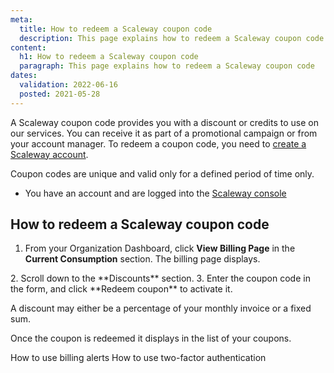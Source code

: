 ```yaml
---
meta:
  title: How to redeem a Scaleway coupon code
  description: This page explains how to redeem a Scaleway coupon code
content:
  h1: How to redeem a Scaleway coupon code
  paragraph: This page explains how to redeem a Scaleway coupon code
dates:
  validation: 2022-06-16
  posted: 2021-05-28
---
```


A Scaleway coupon code provides you with a discount or credits to use on our services. You can receive it as part of a promotional campaign or from your account manager. To redeem a coupon code, you need to [create a Scaleway account](/console/my-account/how-to/create-an-account/).

Coupon codes are unique and valid only for a defined period of time only.

<Message type="requirement">

  - You have an account and are logged into the [Scaleway console](https://console.scaleway.com) 

</Message>

## How to redeem a Scaleway coupon code

1. From your Organization Dashboard, click **View Billing Page** in the **Current Consumption** section. The billing page displays.

  <Lightbox src="scaleway-organization-dashboard.webp" alt="" />
2. Scroll down to the **Discounts** section.
3. Enter the coupon code in the form, and click **Redeem coupon** to activate it.

  <Lightbox src="scaleway-redeem-coupon.webp" alt="" />

  <Message type="note">

  A discount may either be a percentage of your monthly invoice or a fixed sum.

  </Message>

  Once the coupon is redeemed it displays in the list of your coupons.

<Navigation title="See Also">
  <PreviousButton to="/console/my-account/how-to/use-billing-alerts/">How to use billing alerts</PreviousButton>
  <NextButton to="/console/my-account/how-to/use-2fa/">How to use two-factor authentication</NextButton>
</Navigation>
